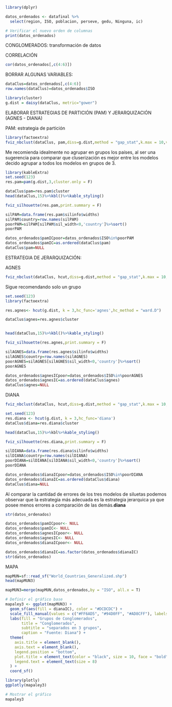 

```r
library(dplyr)

datos_ordenados <- datafinal %>%
  select(region, ISO, poblacion, perseve, gedu, Ninguna, ic)

# Verificar el nuevo orden de columnas
print(datos_ordenados)

```

CONGLOMERADOS:
transformación de datos

CORRELACIÓN
```r
cor(datos_ordenados[,c(4:6)])
```


BORRAR ALGUNAS VARIABLES:
```r
dataClus=datos_ordenados[,c(4:6)]
row.names(dataClus)=datos_ordenados$ISO
```

```r
library(cluster)
g.dist = daisy(dataClus, metric="gower")
```


ELABORAR ESTRATEGIAS DE PARTICIÓN (PAM) Y JERARQUIZACIÓN (AGNES - DIANA)

PAM: estrategia de partición 
```r
library(factoextra)
fviz_nbclust(dataClus, pam,diss=g.dist,method = "gap_stat",k.max = 10,verbose = F)
```
Me recomienda idealmente no agrupar en grupos los países, al ser una sugerencia para comparar que cluserización es mejor entre los modelos decido agrupar a todos los modelos en grupos de 3.

```r
library(kableExtra)
set.seed(123)
res.pam=pam(g.dist,3,cluster.only = F)

dataClus$pam=res.pam$cluster
head(dataClus,15)%>%kbl()%>%kable_styling()
```


```r
fviz_silhouette(res.pam,print.summary = F)
```

```r
silPAM=data.frame(res.pam$silinfo$widths)
silPAM$country=row.names(silPAM)
poorPAM=silPAM[silPAM$sil_width<0,'country']%>%sort()
poorPAM
```

```r
datos_ordenados$pamICpoor=datos_ordenados$ISO%in%poorPAM
datos_ordenados$pamIC=as.ordered(dataClus$pam)
dataClus$pam=NULL
```


ESTRATEGIA DE JERARQUIZACIÓN: 

AGNES
```r
fviz_nbclust(dataClus, hcut,diss=g.dist,method = "gap_stat",k.max = 10,verbose = F,hc_func = "agnes")
```
Sigue recomendando solo un grupo 

```r
set.seed(123)
library(factoextra)

res.agnes<- hcut(g.dist, k = 3,hc_func='agnes',hc_method = "ward.D")

dataClus$agnes=res.agnes$cluster


head(dataClus,15)%>%kbl()%>%kable_styling()
```

```r
fviz_silhouette(res.agnes,print.summary = F)
```


```r
silAGNES=data.frame(res.agnes$silinfo$widths)
silAGNES$country=row.names(silAGNES)
poorAGNES=silAGNES[silAGNES$sil_width<0,'country']%>%sort()
poorAGNES
```

```r
datos_ordenados$agnesICpoor=datos_ordenados$ISO%in%poorAGNES
datos_ordenados$agnesIC=as.ordered(dataClus$agnes)
dataClus$agnes=NULL
```


DIANA

```r
fviz_nbclust(dataClus, hcut,diss=g.dist,method = "gap_stat",k.max = 10,verbose = F,hc_func = "diana")
```

```r
set.seed(123)
res.diana <- hcut(g.dist, k = 3,hc_func='diana')
dataClus$diana=res.diana$cluster

head(dataClus,15)%>%kbl%>%kable_styling()
```

```r
fviz_silhouette(res.diana,print.summary = F)
```
```r
silDIANA=data.frame(res.diana$silinfo$widths)
silDIANA$country=row.names(silDIANA)
poorDIANA=silDIANA[silDIANA$sil_width<0,'country']%>%sort()
poorDIANA
```

```r
datos_ordenados$dianaICpoor=datos_ordenados$ISO%in%poorDIANA
datos_ordenados$dianaIC=as.ordered(dataClus$diana)
dataClus$diana=NULL
```


Al comparar la cantidad de errores de los tres modelos de siluetas podemos observar que la estrategia más adecuada es la estrategia jerarquica ya que posee menos errores a comparación de las demás.**diana** 

```r
str(datos_ordenados)
```
```r
datos_ordenados$pamICpoor<- NULL
datos_ordenados$pamIC<- NULL
datos_ordenados$agnesICpoor<- NULL
datos_ordenados$agnesIC<- NULL
datos_ordenados$dianaICpoor<- NULL
```

```r
datos_ordenados$dianaIC=as.factor(datos_ordenados$dianaIC)
str(datos_ordenados)
```

MAPA
```r
mapMUN=sf::read_sf("World_Countries_Generalized.shp")
head(mapMUN3)
```


```r
mapMUN3=merge(mapMUN,datos_ordenados,by = "ISO", all.x = T)
```


```r
# Definir el gráfico base
mapaley3 <- ggplot(mapMUN3) + 
  geom_sf(aes(fill = dianaIC), color = "#DCDCDC") +
  scale_fill_manual(values = c("#FF6AD5", "#94D0FF", "#AD8CFF"), labels = na.omit(c("Grupo 1", "Grupo 2", "Grupo 3"))) +
  labs(fill = "Grupos de Conglomerados",
       title = "Conglomerados",
       subtitle = "separados en 3 grupos",
       caption = "Fuente: Diana") +
  theme(
    axis.title = element_blank(), 
    axis.text = element_blank(), 
    legend.position = "bottom",
    plot.title = element_text(color = "black", size = 10, face = "bold"),
    legend.text = element_text(size = 8)
  ) +
  coord_sf()

library(plotly)
ggplotly(mapaley3)

# Mostrar el gráfico
mapaley3

```




